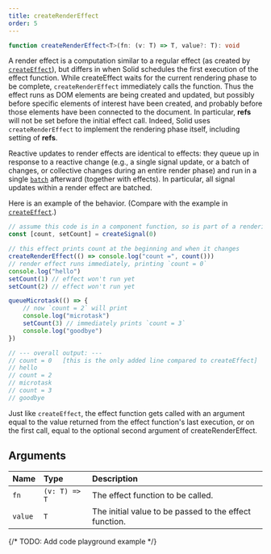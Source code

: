 ```yaml
---
title: createRenderEffect
order: 5
---
```


```ts
function createRenderEffect<T>(fn: (v: T) => T, value?: T): void
```

A render effect is a computation similar to a regular effect (as created by [`createEffect`](/references/api-reference/basic-reactivity/createeffect)), but differs in when Solid schedules the first execution of the effect function. While createEffect waits for the current rendering phase to be complete, `createRenderEffect` immediately calls the function. Thus the effect runs as DOM elements are being created and updated, but possibly before specific elements of interest have been created, and probably before those elements have been connected to the document. In particular, **refs** will not be set before the initial effect call. Indeed, Solid uses `createRenderEffect` to implement the rendering phase itself, including setting of **refs**.

Reactive updates to render effects are identical to effects: they queue up in response to a reactive change (e.g., a single signal update, or a batch of changes, or collective changes during an entire render phase) and run in a single [`batch`](/references/api-reference/reactive-utilities/batch) afterward (together with effects). In particular, all signal updates within a render effect are batched.

Here is an example of the behavior. (Compare with the example in [`createEffect`](/references/api-reference/basic-reactivity/createeffect).)

```ts
// assume this code is in a component function, so is part of a rendering phase
const [count, setCount] = createSignal(0)

// this effect prints count at the beginning and when it changes
createRenderEffect(() => console.log("count =", count()))
// render effect runs immediately, printing `count = 0`
console.log("hello")
setCount(1) // effect won't run yet
setCount(2) // effect won't run yet

queueMicrotask(() => {
	// now `count = 2` will print
	console.log("microtask")
	setCount(3) // immediately prints `count = 3`
	console.log("goodbye")
})

// --- overall output: ---
// count = 0   [this is the only added line compared to createEffect]
// hello
// count = 2
// microtask
// count = 3
// goodbye
```

Just like `createEffect`, the effect function gets called with an argument equal to the value returned from the effect function's last execution, or on the first call, equal to the optional second argument of createRenderEffect.

## Arguments

| Name    | Type          | Description                                            |
| :------ | :------------ | :----------------------------------------------------- |
| `fn`    | `(v: T) => T` | The effect function to be called.                      |
| `value` | `T`           | The initial value to be passed to the effect function. |

{/* TODO: Add code playground example */}
